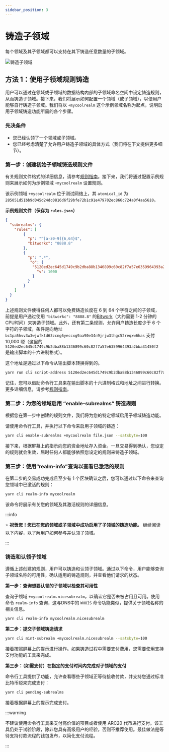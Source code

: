 ---
sidebar_position: 3
---

# 铸造子领域

每个领域及其子领域都可以支持在其下铸造任意数量的子领域。

![铸造子领域](./img/mint-sub-realms1.jpg)

## 方法 1：使用子领域规则铸造

用户可以通过在领域或子领域的数据结构内部的子领域命名空间中设定铸造规则，从而铸造子领域。接下来，我们将展示如何配置一个领域（或子领域），以便用户能够自行铸造子领域。我们将以 `+mycoolrealm` 这个示例领域名称为起点，说明启用子领域铸造功能所需的各个步骤。

### 先决条件

* 您已经认领了一个领域或子领域。
* 您已经考虑清楚了允许用户铸造子领域的具体方式（我们将在下文提供更多细节）。

### 第一步：创建初始子领域铸造规则文件

有关规则文件格式的详细信息，请参考[规则指南](../rules-subrealms-and-dmint)。接下来，我们将通过配置示例规则来展示如何为示例领域 `+mycoolrealm` 设置规则。

该示例领域 `+mycoolrealm` 位于测试网络上，其 `atomical_id` 为 `285051d51bb9d045d24dc0816d6f29bfe72b1c91e479702ec866c724a0f4aa56i0`。

**示例规则文件（保存为 `rules.json`）**

```json showLineNumbers
{
  "subrealms": {
    "rules": [
        {
          "p": "^[a-z0-9]{6,64}$",
          "bitworkc": "8888.8"
        },
        {
          "p": ".*",
           "o": {
            "5120ed2ec645d1749c9b2dba88b1346899c60c82f7a57e6359964393a2bba31450f2": {
              "v": 1000
            }
          }
        }
    ]
  }
}
```

上述规则文件使得任何人都可以免费铸造长度在 6 到 64 个字符之间的子领域，前提是用户通过使用 `"bitworkc": "8888.8"` 的[Bitwork](../bitwork-mining)（大约需要 1-2 分钟的CPU时间）来铸造子领域。此外，还有第二条规则，允许用户铸造长度少于 6 个字符的子领域，条件是向地址 `bc1pa5hvv3w3wjwfktd63zcng6yeccxg9aa90e34n9jrjw3thgc52reqxw6has` 支付 10,000 聪（这里的 `5120ed2ec645d1749c9b2dba88b1346899c60c82f7a57e6359964393a2bba31450f2` 是输出脚本的十六进制格式）。

这个地址是通过以下命令从输出脚本转换得到的。

```bash showLineNumbers
yarn run cli script-address 5120ed2ec645d1749c9b2dba88b1346899c60c82f7a57e6359964393a2bba31450f2
```

记住，您可以借助命令行工具来在输出脚本的十六进制格式和地址之间进行转换。更多详细信息，请参考[规则指南](../rules-subrealms-and-dmint)。

### 第二步：为您的领域启用 “enable-subrealms” 铸造规则

根据您在第一步中创建的规则文件，我们将为您的特定领域启用子领域铸造功能。

请使用命令行工具，并执行以下命令来启用子领域的铸造：

```bash showLineNumbers
yarn cli enable-subrealms +mycoolrealm file.json --satsbyte=100
```

接下来，根据屏幕上的指示向您的资金地址存入资金。一旦交易得到确认，您设定的规则就会生效，届时任何人都能够依照您设定的规则来铸造子领域。

### 第三步：使用“realm-info”查询以查看已激活的规则

在第二步的交易成功完成且至少有 1 个区块确认之后，您可以通过以下命令来查询您领域中已激活的规则：

```bash showLineNumbers
yarn cli realm-info mycoolrealm
```

该命令将展示有关您的领域及其激活规则的详细信息。

:::info

⭐ **祝贺您！您已在您的领域或子领域中成功启用了子领域的铸造功能。** 继续阅读以下内容，以了解用户如何参与并认领子领域。

:::

### 铸造和认领子领域

遵循上述创建的规则，用户可以铸造和认领子领域。通过以下命令，用户能够查询子领域名称的可用性，确认适用的铸造规则，并查看他们请求的状态。

**第一步：查询想要认领的子领域以检查其可用性**

查询子领域 `+mycoolrealm.nicesubrealm`，以确认它是否未被占用且可用。使用命令 `realm-info` 查询，这与DNS中的 `WHOIS` 命令功能类似，提供关于领域名称的相关信息。

```bash showLineNumbers
yarn cli realm-info mycoolrealm.nicesubrealm
```

**第二步：提交子领域铸造请求**

```bash showLineNumbers
yarn cli mint-subrealm +mycoolrealm.nicesubrealm --satsbyte=100
```

接着按照屏幕上的提示进行操作。如果铸造过程中需要支付费用，您需要使用支持支付功能的工具来完成。

**第三步：（如需支付）在指定的支付时间内完成对子领域的支付**

命令行工具提供了功能，允许查看哪些子领域正等待接收付款，并支持您通过标准比特币聪来完成支付：

```bash showLineNumbers
yarn cli pending-subrealms
```

接着根据屏幕上的提示完成支付。

:::warning

不建议使用命令行工具来支付高价值的项目或者使用 ARC20 代币进行支付。该工具仍处于试验阶段，除非您具有高级用户的经验，否则不推荐使用。最佳做法是等待支持付款流程的钱包发布，以简化支付流程。

:::
